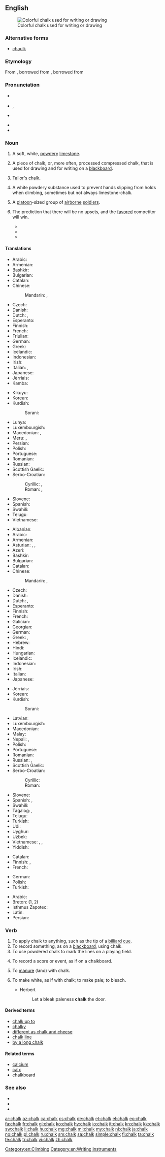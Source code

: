 ==English==

[[Image:Chalk.jpg|thumb|right|Colorful chalk used for writing or drawing]]

===Alternative forms===
* [[chaulk]] {{qualifier|dated}}

===Etymology===
From {{etyl|ang|en}} {{term|cealc|lang=ang}}, borrowed from {{etyl|la|en}} {{term|calx||limestone|lang=la}}, borrowed from {{etyl|grc|en}} {{term|χάλιξ||pebble|tr=khaliks|lang=grc|sc=polytonic}}

===Pronunciation===
* {{a|RP}} {{IPA|/tʃɔːk/|lang=en}}
* {{a|US}} {{enPR|chôk}}, {{IPA|/tʃɔk/|lang=en}}
* {{a|cot-caught|northern cities vowel shift}} {{IPA|/tʃɑk/|lang=en}}
* {{audio|en-us-chalk.ogg|Audio|lang=en}}
* {{rhymes|ɔːk|lang=en}}

===Noun===
{{en-noun|~}}

# {{context|uncountable|lang=en}} A soft, white, [[powdery]] [[limestone]].
# {{context|countable|lang=en}} A piece of chalk, or, more often, processed compressed chalk, that is used for drawing and for writing on a [[blackboard]].
# [[tailor's chalk|Tailor's chalk]].
# {{context|uncountable|climbing|lang=en}} A white powdery substance used to prevent hands slipping from holds when climbing, sometimes but not always limestone-chalk.
# {{context|US|military|countable|lang=en}} A [[platoon]]-sized group of [[airborne]] [[soldier]]s.
# {{context|US|sports|chiefly|basketball|lang=en}} The prediction that there will be no upsets, and the [[favored]] competitor will win.
#* {{quote-news|1982|March 22|Phil Musick|And the pick here is - Georgetown over Houston|Pittsburgh Post-Gazette|url=http://news.google.com/newspapers?id=p-YNAAAAIBAJ&sjid=lG0DAAAAIBAJ&pg=5414,4919698|page=13
|passage=OK, let's get rid of the '''chalk''' players right away. The '''chalk''' likes North Carolina. Dean Smith has taken Carolina to the Final Four six times.}}
#* {{quote-news|1995|April 6||Notes on a Scorecard|Los Angeles Times|url=http://pqasb.pqarchiver.com/latimes/access/22775635.xml?dids=22775635:22775635&FMT=ABS&FMTS=ABS:FT|page=C3
|passage=Excuse us for sticking with the '''chalk''', but the predicted winners are Afternoon Deelites in the Derby, Oliver McCall over Larry Holmes, Nick Faldo in the Masters, and Al Unser Jr. in the Grand Prix.}}
#* {{quote-news|2008|March 24|Jason Bauman|Non-news of the week: Obama picks North Carolina|Beacon-News|city=Aurora, Illinois|url=http://nl.newsbank.com/nl-search/we/Archives?p_text_direct-0=11FF7064C02E5360&p_field_direct-0=document_id
|passage=Instead, he played the '''chalk''' and selected the No. 1 overall seed in the tournament.}}

====Translations====
{{trans-top|a soft, white, powdery limestone}}
* Arabic: {{t|ar|طبشورة|f|tr=Tabshuura|sc=Arab}}
* Armenian: {{t|hy|կավիճ|tr=kavič̣|sc=Armn}}
* Bashkir: {{t|ba|аҡбур|sc=Cyrl}}
* Bulgarian: {{t+|bg|креда|f|tr=kreda|sc=Cyrl}}
* Catalan: {{t|ca|creta|f}}
* Chinese:
*: Mandarin: {{t+|cmn|白堊|sc=Hani}}, {{t+|cmn|白垩|tr=bái'è|sc=Hani}}
* Czech: {{t+|cs|křída|f}}
* Danish: {{t|da|kridt|n}}
* Dutch: {{t+|nl|krijt|n}}, {{t|nl|krijtgesteente|n}}
* Esperanto: {{t+|eo|kreto}}
* Finnish: {{t|fi|liitukivi}}
* French: {{t+|fr|craie|f}}
* Friulian: {{t|fur|ges|m}}
* German: {{t+|de|Kreide|f}}
* Greek: {{t+|el|κρητίδα|f|tr=kritída|sc=Grek}}
* Icelandic: {{t|is|krítarsteinn|m}}
* Indonesian: {{t+|id|kapur}}
* Irish: {{t|ga|cailc|f}}
* Italian: {{t+|it|gesso|m}}, {{t|it|creta|f}}
* Japanese: {{t|ja|白亜|tr=はくあ, hakua|sc=Jpan}}
* Jèrriais: {{t|roa-jer|craie|f}}
* Kamba: {{t|kam|chokaa}}
{{trans-mid}}
* Kikuyu: {{t|ki|shokaa}}
* Korean: {{t+|ko|백악|sc=Hang}}
* Kurdish:
*: Sorani: {{t+|ku|گه‌چ|tr=gach|sc=ku-Arab}}
* Luhya: {{t|luy|echokaa}}
* Luxembourgish: {{t+|lb|Kräid|f}}
* Macedonian: {{t|mk|креда|f|tr=kréda|sc=Cyrl}}, {{t|mk|вар|f|tr=var|sc=Cyrl}}
* Meru: {{t|mer|ckoka}}, {{t|mer|choka}}
* Persian: {{t+|fa|گچ|tr=gač|sc=fa-Arab}}
* Polish: {{t+|pl|kreda|f}}
* Portuguese: {{t+|pt|cal|f}}
* Romanian: {{t+|ro|cretă|f}}
* Russian: {{t+|ru|мел|m|tr=mel|sc=Cyrl}}
* Scottish Gaelic: {{t|gd|cailc|f}}
* Serbo-Croatian:
*: Cyrillic: {{t|sh|креда|f|sc=Cyrl}}, {{t|sh|вапно|n|sc=Cyrl}}
*: Roman: {{t+|sh|kreda|f|sc=Latn}}, {{t+|sh|vapno|n|sc=Latn}}
* Slovene: {{t+|sl|kreda|f}}
* Spanish: {{t|es|creta|f}}
* Swahili: {{t+|sw|chaki}}
* Telugu: {{t+|te|సుద్ద|tr=sudda|sc=Telu}}
* Vietnamese: {{t+|vi|phấn}}
{{trans-bottom}}

{{trans-top|a piece of chalk used for drawing and on a blackboard}}
* Albanian: {{t|sq|shkumës|f}}
* Arabic: {{t|ar|طبشورة|f|tr=Tabshuura|sc=Arab}}
* Armenian: {{t|hy|կավիճ|tr=kavič̣|sc=Armn}}
* Asturian: {{t|ast|tiz|f}}, {{t|ast|tiza|f}}, {{t|ast|xiz|m}}
* Azeri: {{t|az|tabaşir}}
* Bashkir: {{t|ba|аҡбур|sc=Cyrl}}
* Bulgarian: {{t+|bg|тебешир|m|tr=tebešir|sc=Cyrl}}
* Catalan: {{t|ca|guix|m}}
* Chinese:
*: Mandarin: {{t|cmn|粉筆|sc=Hani}}, {{t+|cmn|粉笔|tr=fěnbǐ|sc=Hani}}
* Czech: {{t+|cs|křída|f}}
* Danish: {{t|da|kridt|n}}
* Dutch: {{t+|nl|krijt|n}}, {{t+|nl|krijtje|n}}
* Esperanto: {{t+|eo|kreto}}
* Finnish: {{t+|fi|liitu}}
* French: {{t+|fr|craie|f}}
* Galician: {{t|gl|xiz|m}}
* Georgian: {{t|ka|ცარცი|sc=Geor}}
* German: {{t+|de|Kreide|f}}
* Greek: {{t+|el|κιμωλία|f|tr=kimolía|sc=Grek}}, {{t+|el|τεμπεσίρι|n|tr=tempesíri|sc=Grek}}
* Hebrew: {{t+|he|גיר|m|tr=gyr|sc=Hebr}}
* Hindi: {{t|hi|चाॅक|f|tr=chalk|sc=Deva}}
* Hungarian: {{t+|hu|kréta}}
* Icelandic: {{t+|is|krít|f}}
* Indonesian: {{t+|id|kapur tulis}}
* Irish: {{t|ga|cailc|f}}
* Italian: {{t|it|gessetto|m}}
* Japanese: {{t|ja|チョーク|tr=chōku|sc=Jpan}}
{{trans-mid}}
* Jèrriais: {{t|roa-jer|craie|f}}
* Korean: {{t+|ko|분필|sc=Kore}}
* Kurdish:
*: Sorani: {{t|ku|ته‌باشیر|tr=tabAsheer|sc=ku-Arab}}
* Latvian: {{t|lv|krīts|m}}
* Luxembourgish: {{t+|lb|Kräid|f}}
* Macedonian: {{t|mk|креда|f|tr=kréda|sc=Cyrl}}
* Malay: {{t|ms|kapur tulis}}
* Nepali: {{t|ne|चक|tr=chalk|sc=Deva}}, {{t|ne|खरीमट्टी|tr=kharimatti|sc=Deva}}
* Polish: {{t+|pl|kreda|f}}
* Portuguese: {{t+|pt|giz|m}}
* Romanian: {{t+|ro|cretă|f}}
* Russian: {{t+|ru|мел|m|tr=mel|sc=Cyrl}}, {{t+|ru|мелок|m|tr=melók|sc=Cyrl}}
* Scottish Gaelic: {{t|gd|cailc|f}}
* Serbo-Croatian:
*: Cyrillic: {{t|sh|креда|f|sc=Cyrl}}
*: Roman: {{t+|sh|kreda|f|sc=Latn}}
* Slovene: {{t+|sl|kreda|f}}
* Spanish: {{t+|es|tiza|f}}, {{t+|es|gis|m}} {{qualifier|Mexico}}
* Swahili: {{t+|sw|chaki}}
* Tagalog: {{t|tl|tisa}}, {{t+|tl|yeso}}
* Telugu: {{t|te|సుద్దముక్క|tr=suddamukka|sc=Telu}}
* Turkish: {{t+|tr|tebeşir}}
* Udi: {{t|udi|кӏавучӏ|sc=Cyrl}}
* Uyghur: {{t|ug|بور|tr=bor|sc=ug-Arab}}
* Uzbek: {{t|uz|bo'r}}
* Vietnamese: {{t|vi|lằn gạch}}, {{t|vi|điểm ghi bằng phấn}}, {{t+|vi|phấn}}
* Yiddish: {{t|yi|קרייַד|f|tr=qryyad|sc=Hebr}}
{{trans-bottom}}

{{trans-see|tailor's chalk}}

{{trans-top|&hellip; prevent from falling when climbing}}
* Catalan: {{t|ca|magnèsia|f}}
* Finnish: {{t+|fi|liitu}}, {{t+|fi|magnesium}}
* French: {{t+|fr|magnésie|f}}
{{trans-mid}}
* German: {{t|de|Magnesiapulver}}
* Polish: {{t|pl|magnezja|f}}
* Turkish: {{t+|tr|magnezyum}}
{{trans-bottom}}

<!--Remove this section once all of the translations below have been moved into the tables above.-->
{{checktrans-top}}
* Arabic: {{t-check|ar|طبشورة|sc=Arab}}
* Breton: {{t+check|br|kleiz|m}} (1, 2)
* Isthmus Zapotec: {{t-check|zai|yuya}}
* Latin: {{t-check|la|calx|f}}
* Persian: {{t+check|fa|گچ|tr=gac|sc=fa-Arab}}
{{trans-bottom}}

===Verb===
{{en-verb}}

# To apply chalk to anything, such as the tip of a [[billiard]] [[cue]].
# To record something, as on a [[blackboard]], using chalk.
# To use powdered chalk to mark the lines on a playing field.
# {{context|figuratively|lang=en}} To record a score or event, as if on a chalkboard.
# To [[manure]] (land) with chalk.
#: {{rfquotek|Mortimer}}
# To make white, as if with chalk; to make pale; to bleach.
#: {{rfquotek|Tennyson}}
#* Herbert
#*: Let a bleak paleness '''chalk''' the door.

====Derived terms====
* [[chalk up to]]
* [[chalky]]
* [[different as chalk and cheese]]
* [[chalk line]]
* [[by a long chalk]]

====Related terms====
* [[calcium]]
* [[calx]]
* [[chalkboard]]

===See also===
* {{projectlink|wikipedia}}
* {{projectlink|wikipedia|Chalk (disambiguation)}}
* {{projectlink|wikipedia|Chalk (military)}}

[[Category:en:Climbing]]
[[Category:en:Writing instruments]]

[[ar:chalk]]
[[az:chalk]]
[[ca:chalk]]
[[cs:chalk]]
[[de:chalk]]
[[et:chalk]]
[[el:chalk]]
[[eo:chalk]]
[[fa:chalk]]
[[fr:chalk]]
[[gl:chalk]]
[[ko:chalk]]
[[hy:chalk]]
[[io:chalk]]
[[it:chalk]]
[[kn:chalk]]
[[kk:chalk]]
[[sw:chalk]]
[[li:chalk]]
[[hu:chalk]]
[[mg:chalk]]
[[ml:chalk]]
[[my:chalk]]
[[nl:chalk]]
[[ja:chalk]]
[[no:chalk]]
[[pl:chalk]]
[[ru:chalk]]
[[sm:chalk]]
[[sa:chalk]]
[[simple:chalk]]
[[fi:chalk]]
[[ta:chalk]]
[[te:chalk]]
[[tr:chalk]]
[[vi:chalk]]
[[zh:chalk]]